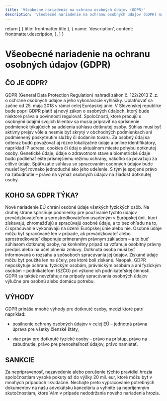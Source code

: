 ```yaml
---
title: 'Všeobecné nariadenie na ochranu osobných údajov (GDPR)'
description: 'Všeobecné nariadenie na ochranu osobných údajov (GDPR) nahradí zákon č. 122/2013 Z .z. o ochrane osobných údajov a jeho vykonávacie vyhlášky. Tento článok vysvetľuje, čo je GDPR, koho sa týka, a aké sú jeho dôsledky pre spoločnosti, ktoré pracujú s osobnými údajmi svojich klientov.'
---
```


  return [
    { title: frontmatter.title },
    {
      name: 'description',
      content: frontmatter.description,
    },
  ]
}

# Všeobecné nariadenie na ochranu osobných údajov (GDPR)

## ČO JE GDPR?

GDPR (General Data Protection Regulation) nahradí zákon č. 122/2013 Z .z. o ochrane osobných údajov a jeho vykonávacie vyhlášky. Uplatňovať sa začne od 25. mája 2018 v rámci celej Európskej únie. V Slovenskej republike bude popri GDPR platiť aj nový zákon o osobných údajoch, ktorý bude niektoré práva a povinnosti regulovať. Spoločnosti, ktoré pracujú s osobnými údajmi svojich klientov sa musia pripraviť na sprísnenie podmienok týkajúcich sa udelenia súhlasu dotknutej osoby. Súhlas musí byť aktívny prejav vôle a nesmie byť skrytý v obchodných podmienkach ani podmienený poskytnutím služby či dodaním tovaru. Za osobný údaj sa odteraz budú považovať aj rôzne lokalizačné údaje a online identifikátory, napríklad IP adresa, cookies či údaj o aktuálnom mieste pohybu dotknutej osoby. Genetické údaje, údaje o zdravotnom stave a biometrické údaje budú podliehať ešte prísnejšiemu režimu ochrany, nakoľko sa považujú za citlivé údaje. Späťvzatie súhlasu so spracovaním osobných údajov bude musieť byť rovnako jednoduché ako jeho udelenie. S tým je spojené právo na zabudnutie – právo na výmaz osobných údajov na žiadosť dotknutej osoby.

## KOHO SA GDPR TÝKA?

Nové nariadenie EÚ chráni osobné údaje všetkých fyzických osôb. Na druhej strane sprísňuje podmienky pre používanie týchto údajov prevádzkovateľom a sprostredkovateľom usadeným v Európskej únii, ktorí získavajú, zhromažďujú a spracúvajú osobné údaje, a to bez ohľadu na to, či spracúvanie vykonávajú na území Európskej únie alebo nie. Osobné údaje môžu byť spracúvané len v prípade, ak prevádzkovateľ alebo sprostredkovateľ disponuje primeraným právnym základom – a to buď súhlasom dotknutej osoby, na konkrétny prípad sa vzťahuje osobitný právny predpis alebo na účel plnenia zmluvy. Dotknutá osoba musí byť informovaná o rozsahu a spôsoboch spracúvania jej údajov. Získané údaje môžu byť použité len na účely, pre ktoré boli získané. Naopak, GDPR neposkytuje ochranu fyzickým osobám, právnickým osobám a ani fyzickým osobám – podnikateľom (SZČO) pri výkone ich podnikateľskej činnosti. GDPR sa taktiež nevzťahuje na prípady spracúvania osobných údajov výlučne pre osobnú alebo domácu potrebu.

## VÝHODY

GDPR prináša mnohé výhody pre dotknuté osoby, medzi ktoré patrí napríklad:

- posilnenie ochrany osobných údajov v celej EÚ – jednotná právna úprava pre všetky členské štáty,

- viac práv pre dotknuté fyzické osoby – právo na prístup, právo na zabudnutie, právo pre prenositeľnosť údajov, právo namietať.

## SANKCIE

Za nepripravenosť, nezavedenie alebo porušenie týchto pravidiel hrozia spoločnostiam vysoké pokuty až do výšky 20 mil. eur, ktoré môžu byť v mnohých prípadoch likvidačné. Nechajte preto vypracovanie potrebných dokumentov na našu advokátsku kanceláriu a vyhnite sa nepríjemným skutočnostiam, ktoré Vám v prípade nedodržania nového nariadenia hrozia.
